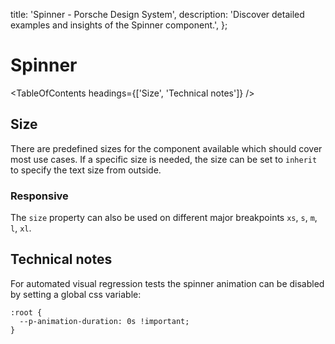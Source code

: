 
  title: 'Spinner - Porsche Design System',
  description: 'Discover detailed examples and insights of the Spinner component.',
};

# Spinner <ComponentStatus tagName="p-spinner"></ComponentStatus>

<TableOfContents headings={['Size', 'Technical notes']} />

## Size

There are predefined sizes for the component available which should cover most use cases. If a specific size is needed,
the size can be set to `inherit` to specify the text size from outside.

<ComponentStory story={spinnerStorySize} />

### Responsive

The `size` property can also be used on different major breakpoints `xs`, `s`, `m`, `l`, `xl`.

<ComponentStory story={spinnerStoryResponsiveSize} />

## Technical notes

For automated visual regression tests the spinner animation can be disabled by setting a global css variable:

```
:root {
  --p-animation-duration: 0s !important;
}
```
